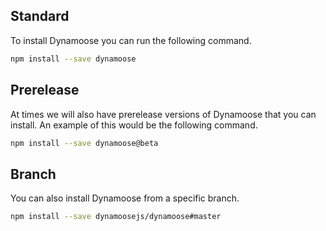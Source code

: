## Standard

To install Dynamoose you can run the following command.

```bash npm2yarn
npm install --save dynamoose
```

## Prerelease

At times we will also have prerelease versions of Dynamoose that you can install. An example of this would be the following command.

```bash npm2yarn
npm install --save dynamoose@beta
```

## Branch

You can also install Dynamoose from a specific branch.

```bash npm2yarn
npm install --save dynamoosejs/dynamoose#master
```
